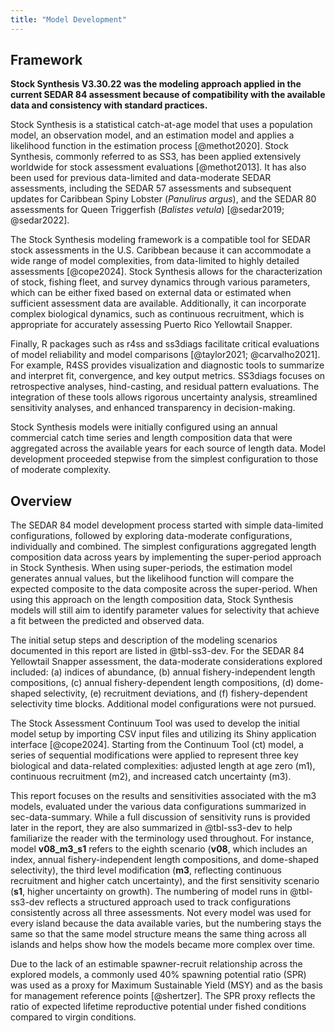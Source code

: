 ```yaml
---
title: "Model Development"
---
```

## Framework {#sec-methods-framework}

**Stock Synthesis V3.30.22 was the modeling approach applied in the current SEDAR 84 assessment because of compatibility with the available data and consistency with standard practices.**

Stock Synthesis is a statistical catch-at-age model that uses a population model, an observation model, and an estimation model and applies a likelihood function in the estimation process [@methot2020]. Stock Synthesis, commonly referred to as SS3, has been applied extensively worldwide for stock assessment evaluations [@methot2013]. It has also been used for previous data-limited and data-moderate SEDAR assessments, including the SEDAR 57 assessments and subsequent updates for Caribbean Spiny Lobster (*Panulirus argus*), and the SEDAR 80 assessments for Queen Triggerfish (*Balistes vetula*) [@sedar2019; @sedar2022].

The Stock Synthesis modeling framework is a compatible tool for SEDAR stock assessments in the U.S. Caribbean because it can accommodate a wide range of model complexities, from data-limited to highly detailed assessments [@cope2024]. Stock Synthesis allows for the characterization of stock, fishing fleet, and survey dynamics through various parameters, which can be either fixed based on external data or estimated when sufficient assessment data are available. Additionally, it can incorporate complex biological dynamics, such as continuous recruitment, which is appropriate for accurately assessing Puerto Rico Yellowtail Snapper.

Finally, R packages such as r4ss and ss3diags facilitate critical evaluations of model reliability and model comparisons [@taylor2021; @carvalho2021]. For example, R4SS provides visualization and diagnostic tools to summarize and interpret fit, convergence, and key output metrics. SS3diags focuses on retrospective analyses, hind-casting, and residual pattern evaluations. The integration of these tools allows rigorous uncertainty analysis, streamlined sensitivity analyses, and enhanced transparency in decision-making.

Stock Synthesis models were initially configured using an annual commercial catch time series and length composition data that were aggregated across the available years for each source of length data. Model development proceeded stepwise from the simplest configuration to those of moderate complexity.

## Overview {#sec-methods-overview}

The SEDAR 84 model development process started with simple data-limited configurations, followed by exploring data-moderate configurations, individually and combined. The simplest configurations aggregated length composition data across years by implementing the super-period approach in Stock Synthesis. When using super-periods, the estimation model generates annual values, but the likelihood function will compare the expected composite to the data composite across the super-period. When using this approach on the length composition data, Stock Synthesis models will still aim to identify parameter values for selectivity that achieve a fit between the predicted and observed data.

The initial setup steps and description of the modeling scenarios documented in this report are listed in @tbl-ss3-dev. For the SEDAR 84 Yellowtail Snapper assessment, the data-moderate considerations explored included: (a) indices of abundance, (b) annual fishery-independent length compositions, (c) annual fishery-dependent length compositions, (d) dome-shaped selectivity, (e) recruitment deviations, and (f) fishery-dependent selectivity time blocks. Additional model configurations were not pursued.

The Stock Assessment Continuum Tool was used to develop the initial model setup by importing CSV input files and utilizing its Shiny application interface [@cope2024]. Starting from the Continuum Tool (ct) model, a series of sequential modifications were applied to represent three key biological and data-related complexities: adjusted length at age zero (m1), continuous recruitment (m2), and increased catch uncertainty (m3).

This report focuses on the results and sensitivities associated with the m3 models, evaluated under the various data configurations summarized in sec-data-summary. While a full discussion of sensitivity runs is provided later in the report, they are also summarized in @tbl-ss3-dev to help familiarize the reader with the terminology used throughout. For instance, model **v08_m3_s1** refers to the eighth scenario (**v08**, which includes an index, annual fishery-independent length compositions, and dome-shaped selectivity), the third level modification (**m3**, reflecting continuous recruitment and higher catch uncertainty), and the first sensitivity scenario (**s1**, higher uncertainty on growth). The numbering of model runs in @tbl-ss3-dev reflects a structured approach used to track configurations consistently across all three assessments. Not every model was used for every island because the data available varies, but the numbering stays the same so that the same model structure means the same thing across all islands and helps show how the models became more complex over time.

Due to the lack of an estimable spawner-recruit relationship across the explored models, a commonly used 40% spawning potential ratio (SPR) was used as a proxy for Maximum Sustainable Yield (MSY) and as the basis for management reference points [@shertzer]. The SPR proxy reflects the ratio of expected lifetime reproductive potential under fished conditions compared to virgin conditions. 